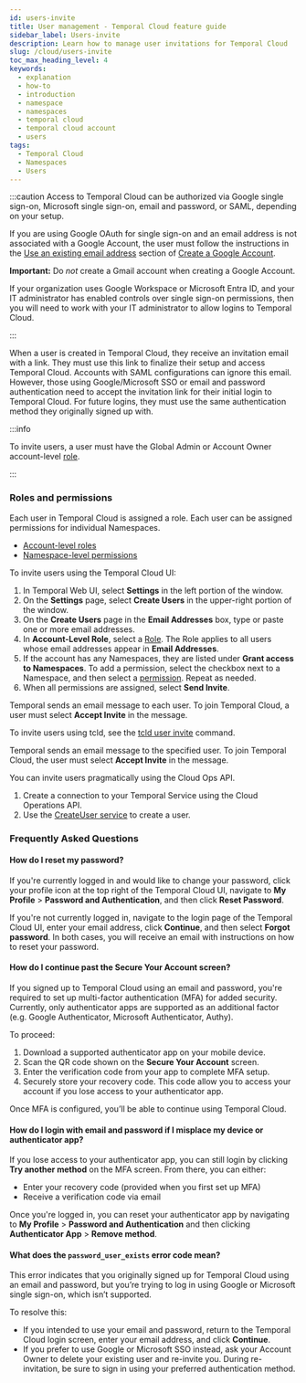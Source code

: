 ```yaml
---
id: users-invite
title: User management - Temporal Cloud feature guide
sidebar_label: Users-invite
description: Learn how to manage user invitations for Temporal Cloud
slug: /cloud/users-invite
toc_max_heading_level: 4
keywords:
  - explanation
  - how-to
  - introduction
  - namespace
  - namespaces
  - temporal cloud
  - temporal cloud account
  - users
tags:
  - Temporal Cloud
  - Namespaces
  - Users
---
```


:::caution
Access to Temporal Cloud can be authorized via Google single sign-on, Microsoft single sign-on, email and password, or SAML, depending on your setup.

If you are using Google OAuth for single sign-on and an email address is not associated with a Google Account, the user must follow the instructions in the [Use an existing email address](https://support.google.com/accounts/answer/27441?hl=en#existingemail) section of [Create a Google Account](https://support.google.com/accounts/answer/27441).

**Important:** Do _not_ create a Gmail account when creating a Google Account.

If your organization uses Google Workspace or Microsoft Entra ID, and your IT administrator has enabled controls over single sign-on permissions, then you will need to work with your IT administrator to allow logins to Temporal Cloud.

:::

When a user is created in Temporal Cloud, they receive an invitation email with a link.
They must use this link to finalize their setup and access Temporal Cloud.
Accounts with SAML configurations can ignore this email.
However, those using Google/Microsoft SSO or email and password authentication need to accept the invitation link for their initial login to Temporal Cloud.
For future logins, they must use the same authentication method they originally signed up with.

:::info

To invite users, a user must have the Global Admin or Account Owner account-level [role](/cloud/users#account-level-roles).

:::

### Roles and permissions

Each user in Temporal Cloud is assigned a role.
Each user can be assigned permissions for individual Namespaces.

- [Account-level roles](/cloud/users#account-level-roles)
- [Namespace-level permissions](/cloud/users#namespace-level-permissions)

<Tabs>

<TabItem value="invite-webui" label="Web UI">

To invite users using the Temporal Cloud UI:

1. In Temporal Web UI, select **Settings** in the left portion of the window.
1. On the **Settings** page, select **Create Users** in the upper-right portion of the window.
1. On the **Create Users** page in the **Email Addresses** box, type or paste one or more email addresses.
1. In **Account-Level Role**, select a [Role](/cloud/users#account-level-roles).
   The Role applies to all users whose email addresses appear in **Email Addresses**.
1. If the account has any Namespaces, they are listed under **Grant access to Namespaces**.
   To add a permission, select the checkbox next to a Namespace, and then select a [permission](/cloud/users#namespace-level-permissions).
   Repeat as needed.
1. When all permissions are assigned, select **Send Invite**.

Temporal sends an email message to each user.
To join Temporal Cloud, a user must select **Accept Invite** in the message.

</TabItem>

<TabItem value="invite-tcld" label="tcld">

To invite users using tcld, see the [tcld user invite](/cloud/tcld/user/#invite) command.

Temporal sends an email message to the specified user.
To join Temporal Cloud, the user must select **Accept Invite** in the message.

</TabItem>

<TabItem value="invite-ops-api" label="Cloud Ops API">

You can invite users pragmatically using the Cloud Ops API.

1. Create a connection to your Temporal Service using the Cloud Operations API.
2. Use the [CreateUser service](https://github.com/temporalio/api-cloud/blob/main/temporal/api/cloud/cloudservice/v1/service.proto) to create a user.

</TabItem>

</Tabs>

### Frequently Asked Questions

#### How do I reset my password?

If you're currently logged in and would like to change your password, click your profile icon at the top right of the Temporal Cloud UI,
navigate to **My Profile** > **Password and Authentication**, and then click **Reset Password**.

If you're not currently logged in, navigate to the login page of the Temporal Cloud UI, enter your email address, click **Continue**, and then select **Forgot password**.
In both cases, you will receive an email with instructions on how to reset your password.

#### How do I continue past the Secure Your Account screen?

If you signed up to Temporal Cloud using an email and password, you're required to set up multi-factor authentication (MFA) for added security.
Currently, only authenticator apps are supported as an additional factor (e.g. Google Authenticator, Microsoft Authenticator, Authy).

To proceed:

1. Download a supported authenticator app on your mobile device.
2. Scan the QR code shown on the **Secure Your Account** screen.
3. Enter the verification code from your app to complete MFA setup.
4. Securely store your recovery code. This code allow you to access your account if you lose access to your authenticator app.

Once MFA is configured, you’ll be able to continue using Temporal Cloud.

#### How do I login with email and password if I misplace my device or authenticator app?

If you lose access to your authenticator app, you can still login by clicking **Try another method** on the MFA screen.
From there, you can either:

- Enter your recovery code (provided when you first set up MFA)
- Receive a verification code via email

Once you're logged in, you can reset your authenticator app by navigating to **My Profile** > **Password and Authentication** and then clicking **Authenticator App** > **Remove method**.

#### What does the `password_user_exists` error code mean?

This error indicates that you originally signed up for Temporal Cloud using an email and password, but you’re trying to log in using Google or Microsoft single sign-on, which isn’t supported.

To resolve this:

- If you intended to use your email and password, return to the Temporal Cloud login screen, enter your email address, and click **Continue**.
- If you prefer to use Google or Microsoft SSO instead, ask your Account Owner to delete your existing user and re-invite you.
  During re-invitation, be sure to sign in using your preferred authentication method.
